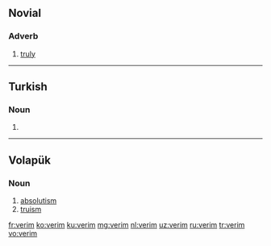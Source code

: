 ==Novial==

===Adverb===
{{head|nov|adverb}}

# [[truly]]

----

==Turkish==

===Noun===
{{head|tr|noun form}}

# {{first-person singular possessive of|veri|lang=tr}}

----

==Volapük==

===Noun===
{{head|vo|noun}}

# [[absolutism]]
# [[truism]]

[[fr:verim]]
[[ko:verim]]
[[ku:verim]]
[[mg:verim]]
[[nl:verim]]
[[uz:verim]]
[[ru:verim]]
[[tr:verim]]
[[vo:verim]]